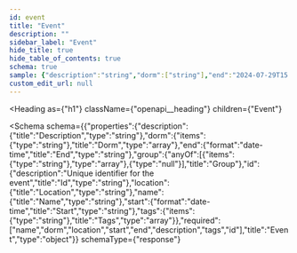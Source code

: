 ```yaml
---
id: event
title: "Event"
description: ""
sidebar_label: "Event"
hide_title: true
hide_table_of_contents: true
schema: true
sample: {"description":"string","dorm":["string"],"end":"2024-07-29T15:51:28.071Z","group":["string"],"id":"string","location":"string","name":"string","start":"2024-07-29T15:51:28.071Z","tags":["string"]}
custom_edit_url: null
---
```



<Heading
  as={"h1"}
  className={"openapi__heading"}
  children={"Event"}
>
</Heading>





<Schema
  schema={{"properties":{"description":{"title":"Description","type":"string"},"dorm":{"items":{"type":"string"},"title":"Dorm","type":"array"},"end":{"format":"date-time","title":"End","type":"string"},"group":{"anyOf":[{"items":{"type":"string"},"type":"array"},{"type":"null"}],"title":"Group"},"id":{"description":"Unique identifier for the event","title":"Id","type":"string"},"location":{"title":"Location","type":"string"},"name":{"title":"Name","type":"string"},"start":{"format":"date-time","title":"Start","type":"string"},"tags":{"items":{"type":"string"},"title":"Tags","type":"array"}},"required":["name","dorm","location","start","end","description","tags","id"],"title":"Event","type":"object"}}
  schemaType={"response"}
>
  
</Schema>
            
